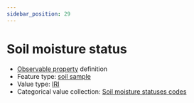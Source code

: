 ```yaml
---
sidebar_position: 29
---
```



# Soil moisture status

- [Observable property](/viewers/dawe-vocabs?uri=https://linked.data.gov.au/def/test/dawe-cv/759b8562-b416-4fdc-924e-b55288018286) definition
- Feature type: [soil sample](http://linked.data.gov.au/def/tern-cv/06461021-a6c2-4175-9651-23653c2b9116)
- Value type: [IRI](https://w3id.org/tern/ontologies/tern/IRI)
- Categorical value collection: [Soil moisture statuses codes](/viewers/dawe-vocabs?uri=https://linked.data.gov.au/def/test/dawe-cv/a1e434a8-3fbb-4323-a0ae-0e31308eba8b)


<Example protocolModule="soil-pit-characterization" observableProperty="https://linked.data.gov.au/def/test/dawe-cv/759b8562-b416-4fdc-924e-b55288018286" />
